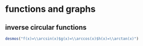 # functions and graphs

## inverse circular functions

```{r echo=FALSE}
desmos("f(x)=\\arcsin(x)$g(x)=\\arccos(x)$h(x)=\\arctan(x)")
```
